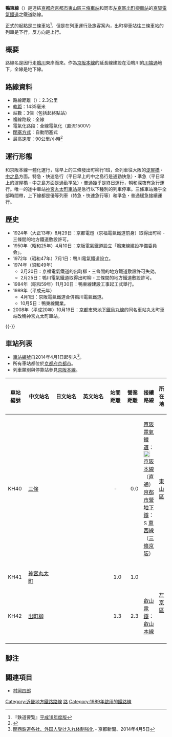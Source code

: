 {{Infobox 鐵道路線
|日文原名 = 鴨東線
|平假名 = おうとうせん
|羅馬拼音 = Ōtō sen
|路線名稱 = [[File:Keihan_railway_logo.svg|70px]] 鴨東線
|路線顏色 = #1d2088
|圖片 = File:Keihan_2600_Series_at_Jingu-marutamachi_Station.JPG
|圖片大小 = 300px
|圖片說明 = [[神宮丸太町站|神宮丸太町站]]停車中的{{link-ja|京阪2600系電力動車組|京阪2600系電車|2600系列車}}
|國家 = {{JPN}}
|所在地 = [[京都府|京都府]][[京都市|京都市]][[東山區_(日本)|東山區]]、[[左京區|左京區]]
|起點 = [[三條站_(京都府)|三條站]]
|終點 = [[出町柳站|出町柳站]]
|路線記號 = [[File:Number_prefix_Keihan_lines.png|30px]] KH
|站數 = 3個
|通車 = 1989年10月5日
|擁有者 = [[File:Keihan_railway_logo.svg|50px]] [[京阪電氣鐵道|京阪電氣鐵道]]
|營運者 = [[File:Keihan_railway_logo.svg|50px]] 京阪電氣鐵道
|使用車輛 = 參見[[京阪本線#使用車輛|京阪本線#使用車輛]]
|路線距離 = 2.3公里
|軌距 = 1,435毫米
|軌道數量 = [[複線鐵路|複線]]
|電氣化方式 = [[直流電|直流電]]1,500 [[伏特|V]] [[高架電纜|高架電纜]]
|閉塞方式 = 自動閉塞式
|保安裝置 = [[自動列車停止裝置#デジタルATCの技術を応用したもの|K-ATS]]
|最高速度 = 90公里/小時
|路線圖 = [[file:Keihan_Electric_Railway_Linemap.svg|280px]]
}}
{{京阪電氣鐵道RDT/鴨東線}}
'''鴨東線'''（{{jpn|j=鴨東線|hg=おうとうせん|rm=Ōtō sen|f=y}}）是連結[[京都府|京都府]][[京都市|京都市]][[東山區_(日本)|東山區]][[三條車站_(京都府)|三條車站]]和同市[[左京區|左京區]][[出町柳車站|出町柳車站]]的[[京阪電氣鐵道|京阪電氣鐵道]]之鐵道路線。

正式的起點是三條車站<ref>『鉄道要覧』[[#yoran18|平成18年度版]]</ref>，但是在列車運行及旅客案內，出町柳車站往三條車站的列車是下行，反方向是上行。

== 概要 ==
路線名是因行走[[鴨川_(淀川水系)|鴨川]]東岸而來。作為[[京阪本線|京阪本線]]的延長線建設在沿鴨川的[[川端通|川端通]]地下，全線是地下線。

== 路線資料 ==
* 路線距離（{{link-ja|營業距離|営業キロ}}）：2.3公里
* [[軌距|軌距]]：1435毫米
* 站數：3個（包括起終點站）
* 複線路段：全線
* 電氣化路段：全線電氣化（直流1500V）
* [[閉塞_(鐵路)|閉塞方式]]：自動閉塞式
* 最高速度：90公里/小時<ref>{{Cite book  | author = [[寺田裕一|寺田裕一]] | title = データブック日本の私鉄 | pages = p. 126 | publisher = [[ネコ・パブリッシング|ネコ・パブリッシング]] | year = 2002 }}</ref>

== 運行形態 ==
和京阪本線一體化運行，除早上的三條發出町柳行1班，全列車往大阪的[[淀屋橋車站|淀屋橋]]・[[中之島車站|中之島]]方面。特急・快速急行（平日早上的中之島行是通勤快急）・準急（平日早上的淀屋橋・中之島方面是通勤準急）・普通幾乎是終日運行，朝和深夜有急行運行。唯一的途中車站[[神宮丸太町車站|神宮丸太町車站]]是急行以下種別的列車停車。三條車站幾乎全部時間帶，上下線都是優等列車（特急・快速急行等）和準急・普通緩急接續運行。

== 歷史 ==
* 1924年（大正13年）8月29日：京都電燈（京福電氣鐵道前身）取得出町柳 - 三條間的地方鐵道敷設許可。
* 1950年（昭和25年）4月10日：京阪電氣鐵道設立「鴨東線建設準備委員会」。
* 1972年（昭和47年）7月1日：鴨川電氣鐵道設立。
* 1974年（昭和49年）
** 2月20日：京福電氣鐵道的出町柳 - 三條間的地方鐵道敷設許可失効。
** 2月25日：鴨川電氣鐵道取得出町柳 - 三條間的地方鐵道敷設許可。
* 1984年（昭和59年）11月30日：鴨東線建設工事起工式舉行。
* 1989年（平成元年）
** 4月1日：京阪電氣鐵道合併鴨川電氣鐵道。
** 10月5日：鴨東線開業。
* 2008年（平成20年）10月19日：[[京都市營地下鐵烏丸線|京都市營地下鐵烏丸線]]的同名車站丸太町車站改稱神宮丸太町車站。

{{-}}
== 車站列表 ==
* [[車站編號|車站編號]]自2014年4月1日起引入<ref>[http://www.kyoto-np.co.jp/top/article/20140405000025 関西鉄道各社、外国人受け入れ体制強化] {{Wayback|url=http://www.kyoto-np.co.jp/top/article/20140405000025 |date=20140405063533 }} - 京都新聞、2014年4月5日</ref>。
* 所有車站都位於[[京都府|京都府]][[京都市|京都市]]。
* 列車類別與停靠站參見[[京阪本線|京阪本線]]。
{| class="wikitable" rules="all"
|-
!style="width:3em;"|車站編號
!style="width:5em;"|中文站名
!style="width:5em;"|日文站名
!style="width:5em;"|英文站名
!style="width:2.5em;"|站間距離
!style="width:2.5em;"|營業距離
!接續路線
!所在地
|-style="border-top:solid 3px #1d2088;"
!KH40
|[[三條站_(京都府)|三條]]
|{{lang|ja|三条}}
|{{lang|en|Sanjō}}
|style="text-align: center;"|-
|style="text-align: right;"|0.0
|[[京阪電氣鐵道|京阪電氣鐵道]]：[[File:Number_prefix_Keihan_lines.png|20px]] [[京阪本線|京阪本線]]（直通）<br>[[京都市營地下鐵|京都市營地下鐵]]：[[File:Subway_KyotoTozai.svg|15px]][[東西線_(京都市營地下鐵)|東西線]]（[[三條京阪站|三條京阪]]）
|[[東山區_(日本)|東山區]]
|-
!KH41
|[[神宮丸太町站|神宮丸太町]]
|{{lang|ja|神宮丸太町}}
|{{lang|en|Jingū-Marutamachi}}
|style="text-align: right;"|1.0
|style="text-align: right;"|1.0
| 
|rowspan="2"|[[左京區|左京區]]
|-
!KH42
|[[出町柳站|出町柳]]
|{{lang|ja|出町柳}}
|{{lang|en|Demachiyanagi}}
|style="text-align: right;"|1.3
|style="text-align: right;"|2.3
|[[叡山電鐵|叡山電鐵]]：{{車站編號s|green|white|E}} [[叡山本線|叡山本線]]
|-
|}

== 脚注 ==
{{reflist}}

== 關連項目 ==
* [[村岡四郎|村岡四郎]]

{{京阪本線·鴨東線}}
{{京阪電氣鐵道路線}}
{{京阪神大眾運輸}}
{{DEFAULTSORT:Keihan Oto Line}}
[[Category:近畿地方鐵路路線|Category:近畿地方鐵路路線]]
[[Category:京阪電氣鐵道路線|路]]
[[Category:1989年啟用的鐵路線|Category:1989年啟用的鐵路線]]